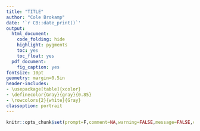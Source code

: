 ```yaml
---
title: "TITLE"
author: "Cole Brokamp"
date: '`r CB::date_print()`'
output:
  html_document:
    code_folding: hide
    highlight: pygments
    toc: yes
    toc_float: yes
  pdf_document:
    fig_caption: yes
fontsize: 10pt
geometry: margin=0.5in
header-includes:
- \usepackage[table]{xcolor}
- \definecolor{Gray}{gray}{0.85}
- \rowcolors{2}{white}{Gray}
classoption: portrait
---
```


```r
knitr::opts_chunk$set(prompt=F,comment=NA,warning=FALSE,message=FALSE,collapse=TRUE,cache=FALSE)
```

